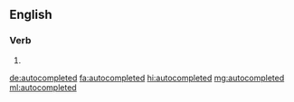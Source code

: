 ==English==

===Verb===
{{head|en|verb form}}

# {{en-past of|autocomplete}}

[[de:autocompleted]]
[[fa:autocompleted]]
[[hi:autocompleted]]
[[mg:autocompleted]]
[[ml:autocompleted]]